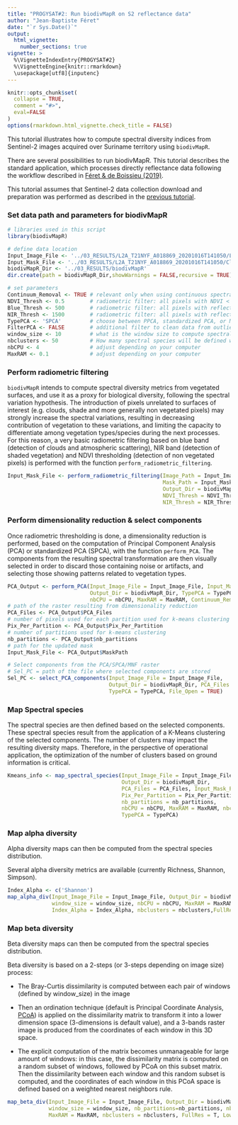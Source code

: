 ```yaml
---
title: "PROGYSAT#2: Run biodivMapR on S2 reflectance data"
author: "Jean-Baptiste Féret"
date: "`r Sys.Date()`"
output:
  html_vignette:
    number_sections: true
vignette: >
  %\VignetteIndexEntry{PROGYSAT#2}
  %\VignetteEngine{knitr::rmarkdown}
  \usepackage[utf8]{inputenc}
---
```


```r
knitr::opts_chunk$set(
  collapse = TRUE,
  comment = "#>",
  eval=FALSE
)
options(rmarkdown.html_vignette.check_title = FALSE)
```

This tutorial illustrates how to compute spectral diversity indices from Sentinel-2 images acquired over Suriname territory using `biodivMapR`.

There are several possibilities to run biodivMapR. This tutorial describes the standard application, which processes directly reflectance data following the workflow described in [Féret & de Boissieu (2019)]( https://doi.org/10.1111/2041-210X.13310 "Feret&deBoissieu2019").

This tutorial assumes that Sentinel-2 data collection download and preparation was performed as described in the [previous tutorial](https://jbferet.github.io/biodivMapR/articles/biodivMapR_11.html).

### Set data path and parameters for biodivMapR

```r
# libraries used in this script
library(biodivMapR)

# define data location
Input_Image_File <- '../03_RESULTS/L2A_T21NYF_A018869_20201016T141050/L2A_T21NYF_A018869_20201016T141050_Refl'
Input_Mask_File <- '../03_RESULTS/L2A_T21NYF_A018869_20201016T141050/CloudMask_Binary'
biodivMapR_Dir <- '../03_RESULTS/biodivMapR'
dir.create(path = biodivMapR_Dir,showWarnings = FALSE,recursive = TRUE)

# set parameters
Continuum_Removal <- TRUE # relevant only when using continuous spectral data
NDVI_Thresh <- 0.5        # radiometric filter: all pixels with NDVI < NDVI_Thresh are masked
Blue_Thresh <- 500        # radiometric filter: all pixels with reflectance at B02 (Blue) > Blue_Thresh are masked
NIR_Thresh <- 1500        # radiometric filter: all pixels with reflectance at B08 (NIR) < NIR_Thresh are masked
TypePCA <- 'SPCA'         # choose between PPCA, standardized PCA, or MNF (relevant with imaging spectroscopy, not Sentinel-2)
FilterPCA <- FALSE        # additional filter to clean data from outliers after spectral transformation with PCA or SPCA. !! increases processing time
window_size <- 10         # what is the window size to compute spectral diversity metrics? here, 10 x 10 pixels window corresponds to 1 ha, which is appropriate for forested areas
nbclusters <- 50          # How many spectral species will be defined when applying k-means? ideally this is adjusted and optimized based on field data. 50 clusters is a trade-off
nbCPU <- 4                # adjust depending on your computer
MaxRAM <- 0.1             # adjust depending on your computer
```

### Perform radiometric filtering

`biodivMapR` intends to compute spectral diversity metrics from vegetated surfaces, and use it as a proxy for biological diversity, following the spectral variation hypothesis. The introduction of pixels unrelated to surfaces of interest (e.g. clouds, shade and more generally non vegetated pixels) may strongly increase the spectral variations, resulting in decreasing contribution of vegetation to these variations, and limiting the capacity to differentiate among vegetation types/species during the next processes.
For this reason, a very basic radiometric filtering based on blue band (detection of clouds and atmospheric scattering), NIR band (detection of shaded vegetation) and NDVI thresholding (detection of non vegetated pixels) is performed with the function `perform_radiometric_filtering`.

```r

Input_Mask_File <- perform_radiometric_filtering(Image_Path = Input_Image_File, 
                                                 Mask_Path = Input_Mask_File,
                                                 Output_Dir = biodivMapR_Dir, TypePCA = TypePCA,
                                                 NDVI_Thresh = NDVI_Thresh, Blue_Thresh = Blue_Thresh,
                                                 NIR_Thresh = NIR_Thresh)
```

### Perform dimensionality reduction & select components

Once radiometric thresholding is done, a dimensionality reduction is performed, based on the computation of Principal Component Analysis (PCA) or standardized PCA (SPCA), with the function `perform_PCA`. The components from the resulting spectral transformation are then visually selected in order to discard those containing noise or artifacts, and selecting those showing patterns related to vegetation types. 

```r
PCA_Output <- perform_PCA(Input_Image_File = Input_Image_File, Input_Mask_File = Input_Mask_File,
                          Output_Dir = biodivMapR_Dir, TypePCA = TypePCA, FilterPCA=FilterPCA,
                          nbCPU = nbCPU, MaxRAM = MaxRAM, Continuum_Removal = Continuum_Removal)
# path of the raster resulting from dimensionality reduction
PCA_Files <- PCA_Output$PCA_Files
# number of pixels used for each partition used for k-means clustering
Pix_Per_Partition <- PCA_Output$Pix_Per_Partition
# number of partitions used for k-means clustering
nb_partitions <- PCA_Output$nb_partitions
# path for the updated mask
Input_Mask_File <- PCA_Output$MaskPath

# Select components from the PCA/SPCA/MNF raster
# Sel_PC = path of the file where selected components are stored
Sel_PC <- select_PCA_components(Input_Image_File = Input_Image_File,
                                Output_Dir = biodivMapR_Dir, PCA_Files = PCA_Files,
                                TypePCA = TypePCA, File_Open = TRUE)
```

### Map Spectral species

The spectral species are then defined based on the selected components. These spectral species result from the application of a K-Means clustering of the selected components. The number of clusters may impact the resulting diversity maps. Therefore, in the perspective of operational application, the optimization of the number of clusters based on ground information is critical. 

```r
Kmeans_info <- map_spectral_species(Input_Image_File = Input_Image_File, 
                                    Output_Dir = biodivMapR_Dir,
                                    PCA_Files = PCA_Files, Input_Mask_File = Input_Mask_File,
                                    Pix_Per_Partition = Pix_Per_Partition, 
                                    nb_partitions = nb_partitions,
                                    nbCPU = nbCPU, MaxRAM = MaxRAM, nbclusters = nbclusters, 
                                    TypePCA = TypePCA)
```

### Map alpha diversity

Alpha diversity maps can then be computed from the spectral species distribution. 

Several alpha diversity metrics are available (currently Richness, Shannon, Simpson). 

```r
Index_Alpha <- c('Shannon')
map_alpha_div(Input_Image_File = Input_Image_File, Output_Dir = biodivMapR_Dir, TypePCA = TypePCA,
              window_size = window_size, nbCPU = nbCPU, MaxRAM = MaxRAM,
              Index_Alpha = Index_Alpha, nbclusters = nbclusters,FullRes = T, LowRes = T)
```

### Map beta diversity

Beta diversity maps can then be computed from the spectral species distribution. 

Beta diversity is based on a 2-steps (or 3-steps depending on image size) process: 

- The Bray-Curtis dissimilarity is computed between each pair of windows (defined by window_size) in the image

- Then an ordination technique (default is Principal Coordinate Analysis, [PCoA](https://towardsdatascience.com/principal-coordinates-analysis-cc9a572ce6c)) is applied on the dissimilarity matrix to transform it into a lower dimension space (3-dimensions is default value), and a 3-bands raster image is produced from the coordinates of each window in this 3D space. 

- The explicit computation of the matrix becomes unmanageable for large amount of windows: in this case, the dissimilarity matrix is computed on a random subset of windows, followed by PCoA on this subset matrix. Then the dissimilarity between each window and this random subset is computed, and the coordinates of each window in this PCoA space is defined based on a weighted nearest neighbors rule.

```r
map_beta_div(Input_Image_File = Input_Image_File, Output_Dir = biodivMapR_Dir, TypePCA = TypePCA,
             window_size = window_size, nb_partitions=nb_partitions, nbCPU = nbCPU, 
             MaxRAM = MaxRAM, nbclusters = nbclusters, FullRes = T, LowRes = T)
```

